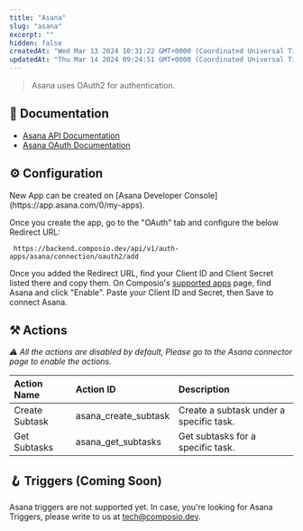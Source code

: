 ```yaml
---
title: "Asana"
slug: "asana"
excerpt: ""
hidden: false
createdAt: "Wed Mar 13 2024 10:31:22 GMT+0000 (Coordinated Universal Time)"
updatedAt: "Thu Mar 14 2024 09:24:51 GMT+0000 (Coordinated Universal Time)"
---
```

> Asana uses OAuth2 for authentication.

## 📔 Documentation

- [Asana API Documentation](https://developers.asana.com/reference/rest-api-reference)
- [Asana OAuth Documentation](https://developers.asana.com/docs/oauth#register-an-application)

## ⚙️ Configuration

<Tip>
 New App can be created on [Asana Developer Console](https://app.asana.com/0/my-apps).
</Tip>


Once you create the app, go to the "OAuth" tab and configure the below Redirect URL:

```
 https://backend.composio.dev/api/v1/auth-apps/asana/connection/oauth2/add
```

Once you added the Redirect URL, find your Client ID and Client Secret listed there and copy them. On Composio's [supported apps](https://app.composio.dev/apps) page, find Asana and click "Enable". Paste your Client ID and Secret, then Save to connect Asana.

## ⚒️ Actions

_⚠️ All the actions are disabled by default, Please go to the Asana connector page to enable the actions._

| Action Name    | Action ID            | Description                             |
| :------------- | :------------------- | :-------------------------------------- |
| Create Subtask | asana_create_subtask | Create a subtask under a specific task. |
| Get Subtasks   | asana_get_subtasks   | Get subtasks for a specific task.       |

## 🪝 Triggers (Coming Soon)

Asana triggers are not supported yet. In case, you're looking for Asana Triggers, please write to us at [tech@composio.dev](mailto:tech@composio.dev).
